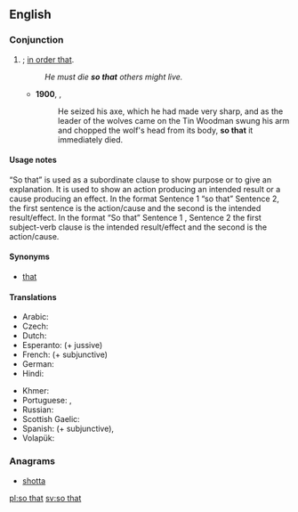 ==English==

===Conjunction===
{{en-con|pos=[[so]] [[that]]}}

# {{non-gloss definition|Indicates purpose}}; [[in order that]].
#: ''He must die '''so that''' others might live.''
#* '''1900''', {{w|L. Frank Baum}}, {{w|The Wonderful Wizard of Oz}}
#*: He seized his axe, which he had made very sharp, and as the leader of the wolves came on the Tin Woodman swung his arm and chopped the wolf's head from its body, '''so that''' it immediately died.

====Usage notes====
“So that” is used as a subordinate clause to show purpose or to give an explanation. It is used to show an action producing an intended result or a cause producing an effect. In the format Sentence 1 “so that” Sentence 2, the first sentence is the action/cause and the second is the intended result/effect. In the format “So that” Sentence 1 , Sentence 2 the first subject-verb clause is the intended result/effect and the second is the action/cause.

====Synonyms====
* {{sense|in order that}} [[that#Conjunction|that]] {{qualifier|conjunction}}

====Translations====
{{trans-top|in order to}}
* Arabic: {{t|ar|حتى|tr=Hattaa}}
* Czech: {{t+|cs|aby}}
* Dutch: {{t|nl|zodat}}
* Esperanto: {{t|eo|por ke|xs=Esperanto}} (+ jussive)
* French: {{t+|fr|pour que}} (+ subjunctive)
* German: {{t+|de|sodass}}
* Hindi: {{t-|hi|ताकि|tr=tāki|xs=Hindi}}
{{trans-mid}}
* Khmer: {{t|km|ដើម្បី|tr=daəmbəy|sc=Khmr|xs=Khmer}}
* Portuguese: {{t-|pt|para que|n}}, {{t|pt|de modo que}}
* Russian: {{t+|ru|чтобы|tr=čtóby}} {{qualifier|read: štóby}}
* Scottish Gaelic: {{t-|gd|air chor 's gu|xs=Scottish Gaelic}}
* Spanish: {{t-|es|para que}} (+ subjunctive), {{t|es|de modo que}}
* Volapük: {{t|vo|dat}}
{{trans-bottom}}

===Anagrams===
* [[shotta#English|shotta]]

[[pl:so that]]
[[sv:so that]]